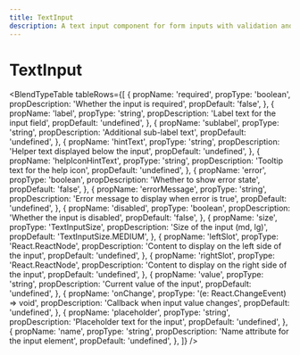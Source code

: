 ```yaml
---
title: TextInput
description: A text input component for form inputs with validation and styling
---
```



# TextInput

<BlendTypeTable
    tableRows={[
        {
            propName: 'required',
            propType: 'boolean',
            propDescription: 'Whether the input is required',
            propDefault: 'false',
        },
        {
            propName: 'label',
            propType: 'string',
            propDescription: 'Label text for the input field',
            propDefault: 'undefined',
        },
        {
            propName: 'sublabel',
            propType: 'string',
            propDescription: 'Additional sub-label text',
            propDefault: 'undefined',
        },
        {
            propName: 'hintText',
            propType: 'string',
            propDescription: 'Helper text displayed below the input',
            propDefault: 'undefined',
        },
        {
            propName: 'helpIconHintText',
            propType: 'string',
            propDescription: 'Tooltip text for the help icon',
            propDefault: 'undefined',
        },
        {
            propName: 'error',
            propType: 'boolean',
            propDescription: 'Whether to show error state',
            propDefault: 'false',
        },
        {
            propName: 'errorMessage',
            propType: 'string',
            propDescription: 'Error message to display when error is true',
            propDefault: 'undefined',
        },
        {
            propName: 'disabled',
            propType: 'boolean',
            propDescription: 'Whether the input is disabled',
            propDefault: 'false',
        },
        {
            propName: 'size',
            propType: 'TextInputSize',
            propDescription: 'Size of the input (md, lg)',
            propDefault: 'TextInputSize.MEDIUM',
        },
        {
            propName: 'leftSlot',
            propType: 'React.ReactNode',
            propDescription: 'Content to display on the left side of the input',
            propDefault: 'undefined',
        },
        {
            propName: 'rightSlot',
            propType: 'React.ReactNode',
            propDescription:
                'Content to display on the right side of the input',
            propDefault: 'undefined',
        },
        {
            propName: 'value',
            propType: 'string',
            propDescription: 'Current value of the input',
            propDefault: 'undefined',
        },
        {
            propName: 'onChange',
            propType: '(e: React.ChangeEvent<HTMLInputElement>) => void',
            propDescription: 'Callback when input value changes',
            propDefault: 'undefined',
        },
        {
            propName: 'placeholder',
            propType: 'string',
            propDescription: 'Placeholder text for the input',
            propDefault: 'undefined',
        },
        {
            propName: 'name',
            propType: 'string',
            propDescription: 'Name attribute for the input element',
            propDefault: 'undefined',
        },
    ]}
/>
